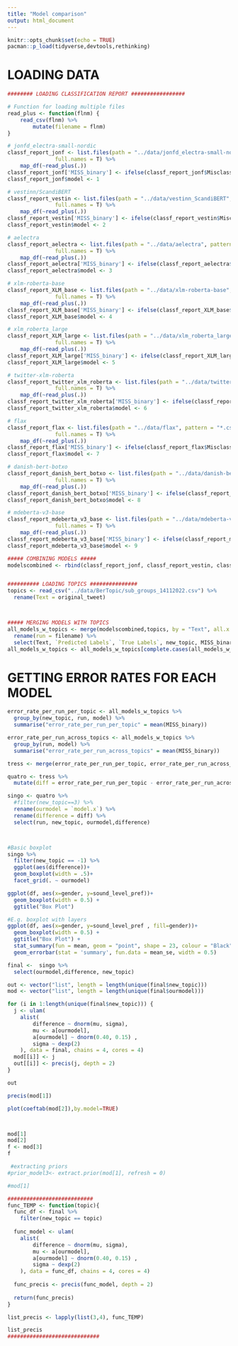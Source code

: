 ```yaml
---
title: "Model comparison"
output: html_document
---
```


```r
knitr::opts_chunk$set(echo = TRUE)
pacman::p_load(tidyverse,devtools,rethinking)
```

# LOADING DATA

```r
######## LOADING CLASSIFICATION REPORT #################

# Function for loading multiple files
read_plus <- function(flnm) {
    read_csv(flnm) %>% 
        mutate(filename = flnm)
}

# jonfd_electra-small-nordic
classf_report_jonf <- list.files(path = "../data/jonfd_electra-small-nordic", pattern = "*.csv", 
               full.names = T) %>% 
    map_df(~read_plus(.))
classf_report_jonf['MISS_binary'] <- ifelse(classf_report_jonf$Misclassification == "TRUE", 1, 0) 
classf_report_jonf$model <- 1

# vestinn/ScandiBERT
classf_report_vestin <- list.files(path = "../data/vestinn_ScandiBERT", pattern = "*.csv", 
               full.names = T) %>% 
    map_df(~read_plus(.))
classf_report_vestin['MISS_binary'] <- ifelse(classf_report_vestin$Misclassification == "TRUE", 1, 0) 
classf_report_vestin$model <- 2

# aelectra
classf_report_aelectra <- list.files(path = "../data/aelectra", pattern = "*.csv", 
               full.names = T) %>% 
    map_df(~read_plus(.))
classf_report_aelectra['MISS_binary'] <- ifelse(classf_report_aelectra$Misclassification == "TRUE", 1, 0) 
classf_report_aelectra$model <- 3

# xlm-roberta-base
classf_report_XLM_base <- list.files(path = "../data/xlm-roberta-base", pattern = "*.csv", 
               full.names = T) %>% 
    map_df(~read_plus(.))
classf_report_XLM_base['MISS_binary'] <- ifelse(classf_report_XLM_base$Misclassification == "TRUE", 1, 0)
classf_report_XLM_base$model <- 4

# xlm_roberta_large
classf_report_XLM_large <- list.files(path = "../data/xlm_roberta_large", pattern = "*.csv", 
               full.names = T) %>% 
    map_df(~read_plus(.))
classf_report_XLM_large['MISS_binary'] <- ifelse(classf_report_XLM_large$Misclassification == "TRUE", 1, 0)
classf_report_XLM_large$model <- 5

# twitter-xlm-roberta
classf_report_twitter_xlm_roberta <- list.files(path = "../data/twitter-xlm-roberta", pattern = "*.csv", 
               full.names = T) %>% 
    map_df(~read_plus(.))
classf_report_twitter_xlm_roberta['MISS_binary'] <- ifelse(classf_report_twitter_xlm_roberta$Misclassification == "TRUE", 1, 0)
classf_report_twitter_xlm_roberta$model <- 6

# flax
classf_report_flax <- list.files(path = "../data/flax", pattern = "*.csv", 
               full.names = T) %>% 
    map_df(~read_plus(.))
classf_report_flax['MISS_binary'] <- ifelse(classf_report_flax$Misclassification == "TRUE", 1, 0)
classf_report_flax$model <- 7

# danish-bert-botxo
classf_report_danish_bert_botxo <- list.files(path = "../data/danish-bert-botxo", pattern = "*.csv", 
               full.names = T) %>% 
    map_df(~read_plus(.))
classf_report_danish_bert_botxo['MISS_binary'] <- ifelse(classf_report_danish_bert_botxo$Misclassification == "TRUE", 1, 0)
classf_report_danish_bert_botxo$model <- 8

# mdeberta-v3-base
classf_report_mdeberta_v3_base <- list.files(path = "../data/mdeberta-v3-base", pattern = "*.csv", 
               full.names = T) %>% 
    map_df(~read_plus(.))
classf_report_mdeberta_v3_base['MISS_binary'] <- ifelse(classf_report_mdeberta_v3_base$Misclassification == "TRUE", 1, 0)
classf_report_mdeberta_v3_base$model <- 9

##### COMBINING MODELS #####
modelscombined <- rbind(classf_report_jonf, classf_report_vestin, classf_report_aelectra, classf_report_XLM_base, classf_report_XLM_large, classf_report_twitter_xlm_roberta, classf_report_flax,classf_report_danish_bert_botxo, classf_report_mdeberta_v3_base)


########## LOADING TOPICS ###############
topics <- read_csv("../data/BerTopic/sub_groups_14112022.csv") %>% 
  rename(Text = original_tweet) 



##### MERGING MODELS WITH TOPICS
all_models_w_topics <- merge(modelscombined,topics, by = "Text", all.x = T, all.y = F) %>% 
  rename(run = filename) %>% 
  select(Text, `Predicted Labels`, `True Labels`, new_topic, MISS_binary, run, model)
all_models_w_topics <- all_models_w_topics[complete.cases(all_models_w_topics), ] # removing rows with NA's in topic (50 rows of which 10 were in Arabic)
```

# GETTING ERROR RATES FOR EACH MODEL
```r
error_rate_per_run_per_topic <- all_models_w_topics %>% 
  group_by(new_topic, run, model) %>% 
  summarise("error_rate_per_run_per_topic" = mean(MISS_binary))

error_rate_per_run_across_topics <- all_models_w_topics %>% 
  group_by(run, model) %>% 
  summarise("error_rate_per_run_across_topics" = mean(MISS_binary))

tress <- merge(error_rate_per_run_per_topic, error_rate_per_run_across_topics, by = "run", all.x = T, all.y = F)

quatro <- tress %>% 
  mutate(diff = error_rate_per_run_per_topic - error_rate_per_run_across_topics)

singo <- quatro %>% 
  #filter(new_topic==3) %>% 
  rename(ourmodel = `model.x`) %>% 
  rename(difference = diff) %>% 
  select(run, new_topic, ourmodel,difference)




```

```r
#Basic boxplot
singo %>% 
  filter(new_topic == -1) %>% 
  ggplot(aes(difference))+
  geom_boxplot(width = .5)+
  facet_grid(. ~ ourmodel)

ggplot(df, aes(x=gender, y=sound_level_pref))+
  geom_boxplot(width = 0.5) +
  ggtitle("Box Plot")

#E.g. boxplot with layers
ggplot(df, aes(x=gender, y=sound_level_pref , fill=gender))+
  geom_boxplot(width = 0.5) +
  ggtitle("Box Plot") +
  stat_summary(fun = mean, geom = "point", shape = 23, colour = "Black") + 
  geom_errorbar(stat = 'summary', fun.data = mean_se, width = 0.5)

```


```r
final <-  singo %>% 
  select(ourmodel,difference, new_topic)

out <- vector("list", length = length(unique(final$new_topic)))
mod <- vector("list", length = length(unique(final$ourmodel)))

for (i in 1:length(unique(final$new_topic))) {
  j <- ulam(
    alist(
        difference ~ dnorm(mu, sigma),
        mu <- a[ourmodel],
        a[ourmodel] ~ dnorm(0.40, 0.15) ,
        sigma ~ dexp(2) 
    ), data = final, chains = 4, cores = 4)
  mod[[i]] <- j
  out[[i]] <- precis(j, depth = 2)
}

out

precis(mod[1])

plot(coeftab(mod[2]),by.model=TRUE)



mod[1]
mod[2]
f <- mod[3]
f

 #extracting priors
#prior_model3<- extract.prior(mod[1], refresh = 0)

#mod[1]

```





```r
###########################
func_TEMP <- function(topic){
  func_df <- final %>% 
    filter(new_topic == topic)
  
  func_model <- ulam(
    alist(
        difference ~ dnorm(mu, sigma),
        mu <- a[ourmodel],
        a[ourmodel] ~ dnorm(0.40, 0.15) ,
        sigma ~ dexp(2) 
    ), data = func_df, chains = 4, cores = 4)
  
  func_precis <- precis(func_model, depth = 2)
  
  return(func_precis)
}

list_precis <- lapply(list(3,4), func_TEMP)

list_precis
#############################
```





